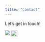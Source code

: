 ```yaml
---
title: "Contact"
---
```

Let's get in touch! 

<a href="https://www.linkedin.com/in/adam-santone-9a5a6a3/"><img src="graphics/icons/linkedin/2-color/In-2C-21px-R.png" align="left"></a>
<a href="https://www.researchgate.net/profile/Adam_Santone"><img src="graphics/icons/researchGate/rg_180.png" align="left" height="21" width="21" ></a>


